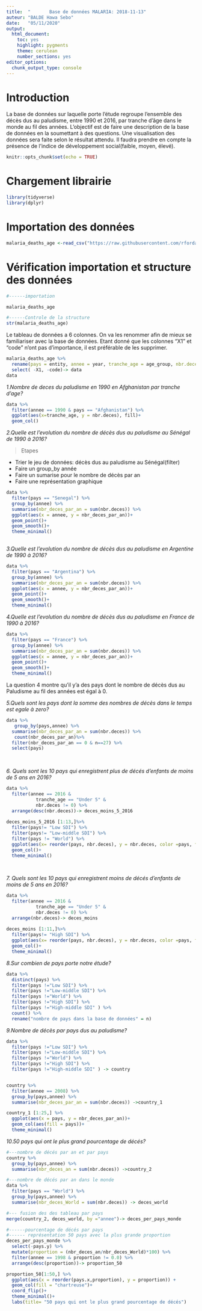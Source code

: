 ```yaml
---
title:  "       Base de données MALARIA: 2018-11-13"
auteur: "BALDE Hawa Sebo"
date:   "05/11/2020"
output: 
  html_document: 
    toc: yes
    highlight: pygments
    theme: cerulean
    number_sections: yes
editor_options: 
  chunk_output_type: console
---
```


# Introduction  

   La base de données sur laquelle porte l'étude regroupe l'ensemble des
décès dus au paludisme, entre 1990 et 2016, par tranche d'âge dans le
monde au fil des années. L'objectif est de faire une description de la 
base de données en la soumettant à des questions. Une visualisation des 
données sera faite selon le résultat attendu. Il faudra prendre en compte
la présence de l'indice de développement social(faible, moyen, élevé).



```r
knitr::opts_chunk$set(echo = TRUE)
```


# Chargement librairie

```r
library(tidyverse)
library(dplyr)
```

# Importation des données

```r

malaria_deaths_age <-read_csv("https://raw.githubusercontent.com/rfordatascience/tidytuesday/master/data/2018/2018-11-13/malaria_deaths_age.csv")

```
# Vérification importation et structure des données

```r
#------importation

malaria_deaths_age

```


```r
#------Controle de la structure
str(malaria_deaths_age)
```


Le tableau de données a 6 colonnes. On va les renommer
afin de mieux se familiariser avec la base de données. Etant donné
que les colonnes "X1" et "code" n'ont pas d'importance, il est préférable de les supprimer.


```r
malaria_deaths_age %>% 
  rename(pays = entity, annee = year, tranche_age = age_group, nbr.deces=deaths) %>% 
  select( -X1, -code)-> data
data
```
*1.Nombre de deces du paludisme en 1990 en Afghanistan par tranche d'age?*

```r
data %>% 
  filter(annee == 1990 & pays == "Afghanistan") %>% 
  ggplot(aes(x=tranche_age, y = nbr.deces), fill)+
  geom_col()


```

*2.Quelle est l'evolution du nombre de décès dus au paludisme*
*au Sénégal de 1990 à 2016?*

> Etapes

- Trier le jeu de données: décès dus au paludisme au Sénégal(filter)
- Faire un group_by année
- Faire un sumarise pour le nombre de décès par an
- Faire une représentation graphique

```r

data %>% 
  filter(pays == "Senegal") %>% 
  group_by(annee) %>% 
  summarise(nbr_deces_par_an = sum(nbr.deces)) %>% 
  ggplot(aes(x = annee, y = nbr_deces_par_an))+
  geom_point()+
  geom_smooth()+
  theme_minimal()
  

```

*3.Quelle est l'evolution du nombre de décès dus au paludisme*
*en Argentine de 1990 à 2016?*

```r
data %>% 
  filter(pays == "Argentina") %>% 
  group_by(annee) %>% 
  summarise(nbr_deces_par_an = sum(nbr.deces)) %>% 
  ggplot(aes(x = annee, y = nbr_deces_par_an))+
  geom_point()+
  geom_smooth()+
  theme_minimal()
```

*4.Quelle est l'evolution du nombre de décès dus au paludisme*
*en France de 1990 à 2016?*

```r
data %>% 
  filter(pays == "France") %>% 
  group_by(annee) %>% 
  summarise(nbr_deces_par_an = sum(nbr.deces)) %>% 
  ggplot(aes(x = annee, y = nbr_deces_par_an))+
  geom_point()+
  geom_smooth()+
  theme_minimal()
```


La question 4 montre qu'il y'a des pays dont le nombre de décès dus au Paludisme
au fil des années est égal à 0. 

*5.Quels sont les pays dont la somme des nombres de décès dans le temps*
*est egale à zero?*

```r
data %>% 
   group_by(pays,annee) %>% 
  summarise(nbr_deces_par_an = sum(nbr.deces)) %>% 
   count(nbr_deces_par_an)%>%
  filter(nbr_deces_par_an == 0 & n==27) %>% 
  select(pays)
  
  

```


*6. Quels sont les 10 pays qui enregistrent plus de décés d'enfants de moins de 5 ans*
*en 2016?*


```r

data %>% 
  filter(annee == 2016 & 
           tranche_age == "Under 5" &
           nbr.deces != 0) %>% 
  arrange(desc(nbr.deces))-> deces_moins_5_2016
  
deces_moins_5_2016 [1:13,]%>% 
  filter(pays!= "Low SDI") %>% 
  filter(pays!= "Low-middle SDI") %>% 
  filter(pays != "World") %>% 
  ggplot(aes(x= reorder(pays, nbr.deces), y = nbr.deces, color =pays, fill = pays))+
  geom_col()+
  theme_minimal()
 
  

```

*7. Quels sont les 10 pays qui enregistrent moins de décés d'enfants de moins de 5 ans*
*en 2016?*


```r
data %>% 
  filter(annee == 2016 & 
           tranche_age == "Under 5" &
           nbr.deces != 0) %>% 
  arrange(nbr.deces)-> deces_moins
  
deces_moins [1:11,]%>% 
  filter(pays!= "High SDI") %>% 
  ggplot(aes(x= reorder(pays, nbr.deces), y = nbr.deces, color =pays, fill = pays))+
  geom_col()+
  theme_minimal()
```
*8.Sur combien de pays porte notre étude?*

```r
data %>% 
  distinct(pays) %>% 
  filter(pays !="Low SDI") %>% 
  filter(pays !="Low-middle SDI") %>% 
  filter(pays !="World") %>% 
  filter(pays !="High SDI") %>% 
  filter(pays !="High-middle SDI" ) %>% 
  count() %>% 
  rename("nombre de pays dans la base de données" = n)

```

*9.Nombre de décès par pays dus au paludisme?*

```r
data %>% 
  filter(pays !="Low SDI") %>% 
  filter(pays !="Low-middle SDI") %>% 
  filter(pays !="World") %>% 
  filter(pays !="High SDI") %>% 
  filter(pays !="High-middle SDI" ) -> country


country %>% 
  filter(annee == 2008) %>% 
  group_by(pays,annee) %>% 
  summarise(nbr_deces_par_an = sum(nbr.deces)) ->country_1 

country_1 [1:25,] %>% 
  ggplot(aes(x = pays, y = nbr_deces_par_an))+
  geom_col(aes(fill = pays))+
  theme_minimal()
```

*10.50 pays qui ont le plus grand pourcentage de décés?*


```r

#---nombre de décés par an et par pays
country %>% 
  group_by(pays,annee) %>% 
  summarise(nbr_deces_an = sum(nbr.deces)) ->country_2

#---nombre de décés par an dans le monde
data %>% 
  filter(pays == "World") %>% 
  group_by(pays,annee) %>% 
  summarise(nbr_deces_World = sum(nbr.deces)) -> deces_world

#--- fusion des des tableau par pays
merge(country_2, deces_world, by ="annee")-> deces_per_pays_monde

#------pourcentage de décés par pays 
#------ représentation 50 pays avec la plus grande proportion
deces_per_pays_monde %>% 
  select(-pays.y) %>% 
  mutate(proportion = (nbr_deces_an/nbr_deces_World)*100) %>% 
  filter(annee == 1998 & proportion != 0.0) %>% 
  arrange(desc(proportion))-> proportion_50

proportion_50[1:50,] %>% 
  ggplot(aes(x = reorder(pays.x,proportion), y = proportion)) +
  geom_col(fill = "chartreuse")+
  coord_flip()+
  theme_minimal()+
  labs(title= "50 pays qui ont le plus grand pourcentage de décés")
  
  

```

